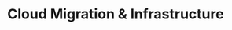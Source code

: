 ---
title: "Cloud Migration & Infrastructure"
slug: "Cloud Migration & Infrastructure"
image: "$lib/images/services/data2.svg"
description: "We’re passionate about empowering your business with tailored growth, providing the right tools"
---